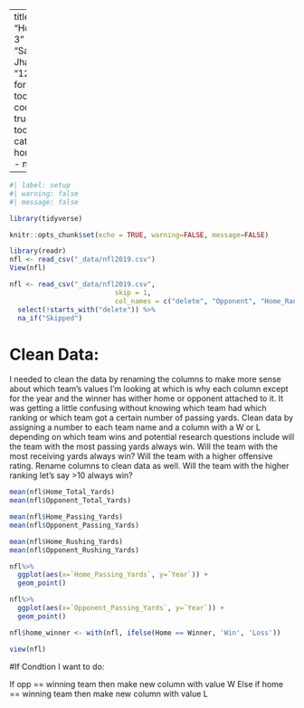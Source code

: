 ---
title: "Homework 3"
author: "Sanjana Jhaveri"
date: "12/07/2022"
format:
  html:
    toc: true
    code-copy: true
    code-tools: true
categories:
  - homework_3
  - nfl_2019
  
  ---

```r
#| label: setup
#| warning: false
#| message: false

library(tidyverse)

knitr::opts_chunk$set(echo = TRUE, warning=FALSE, message=FALSE)
```

```r
library(readr)
nfl <- read_csv("_data/nfl2019.csv")
View(nfl)

```

```r
nfl <- read_csv("_data/nfl2019.csv",
                          skip = 1,
                          col_names = c("delete", "Opponent", "Home_Ranking", "Opponent_Ranking", "Home_1st_Downs", "Home_Total_Yards", "Home_Passing_Yards", "Home_Rushing_Yards", "Home_Turnovers", "Opponent_1st_Downs", "Opponent_Total_Yards","Opponent_Passing_Yards", "Opponent_Rushing_Yards", "Opponent_Turnovers", "Home_Offensive_Ranking", "Home_Defensive_Ranking", "Home_Special_Teams", "Home", "Year", "Winner")) %>%
  select(!starts_with("delete")) %>%
  na_if("Skipped")
```
# Clean Data:
I needed to clean the data by renaming the columns to make more sense about which team's values I'm looking at which is why each column except for the year and the winner has wither home or opponent attached to it. It was getting a little confusing without knowing which team had which ranking or which team got a certain number of passing yards.
Clean data by assigning a number to each team name and a column with a W or L depending on which team wins and potential research questions include will the team with the most passing yards always win. Will the team with the most receiving yards always win? Will the team with a higher offensive rating. Rename columns to clean data as well. Will the team with the higher ranking let's say >10 always win?
```r
mean(nfl$Home_Total_Yards)
mean(nfl$Opponent_Total_Yards)
```

```r
mean(nfl$Home_Passing_Yards)
mean(nfl$Opponent_Passing_Yards)
```

```r
mean(nfl$Home_Rushing_Yards)
mean(nfl$Opponent_Rushing_Yards)
```

```r
nfl%>%
  ggplot(aes(x=`Home_Passing_Yards`, y=`Year`)) +
  geom_point()
```

```r
nfl%>%
  ggplot(aes(x=`Opponent_Passing_Yards`, y=`Year`)) +
  geom_point()
```

```r
nfl$home_winner <- with(nfl, ifelse(Home == Winner, 'Win', 'Loss'))

view(nfl)

```


#If Condtion I want to do:

If opp == winning team then make new column with value W
Else if home  == winning team then make new column with value L